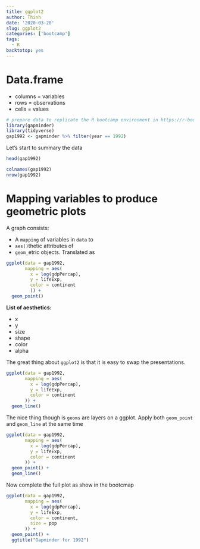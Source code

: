 ```yaml
---
title: ggplot2
author: Thinh
date: '2020-03-28'
slug: ggplot2
categories: ['bootcamp']
tags:
  - R
backtotop: yes
---
```

# Data.frame
- columns = variables
- rows = observations 
- cells = values

```r
# prepare data to replicate the R bootcamp environment in https://r-bootcamp.netlify.com/chapter1
library(gapminder)
library(tidyverse)
gap1992 <- gapminder %>% filter(year == 1992)
```

Let's start to summary the data 
```r
head(gap1992)
```
```r
colnames(gap1992)
nrow(gap1992)

```

# Mapping variables to produce geometric plots
A graph consists:

- A `mapping` of variables in `data` to
- `aes()`thetic attributes of
- `geom_`etric objects.
Translated as

```r
ggplot(data = gap1992,
       mapping = aes(
         x = log(gdpPercap), 
         y = lifeExp,
         color = continent
         )) + 
  geom_point()
```

**List of aesthetics:**

- x
- y
- size
- shape
- color
- alpha

The great thing about `ggplot2` is that it is easy to swap the presentations.

```r
ggplot(data = gap1992,
       mapping = aes(
         x = log(gdpPercap),
         y = lifeExp,
         color = continent
       )) +
  geom_line()
```

The nice thing though is `geoms` are layers on a ggplot. Apply both `geom_point` and `geom_line` at the same time
```r
ggplot(data = gap1992,
       mapping = aes(
         x = log(gdpPercap),
         y = lifeExp,
         color = continent
       )) +
  geom_point() + 
  geom_line()
```

Now complete the full plot as show in the bootcmap 
```r
ggplot(data = gap1992,
       mapping = aes(
         x = log(gdpPercap),
         y = lifeExp,
         color = continent,
         size = pop
       )) + 
  geom_point() +
  ggtitle("Gapminder for 1992")
```

